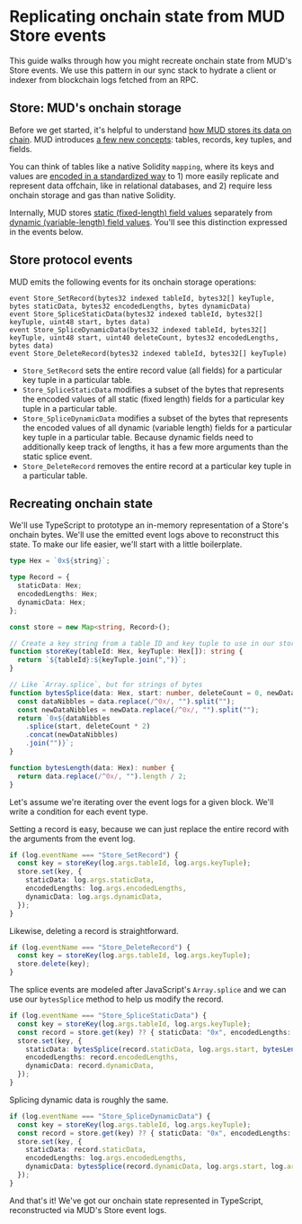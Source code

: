 # Replicating onchain state from MUD Store events

This guide walks through how you might recreate onchain state from MUD's Store events. We use this pattern in our sync stack to hydrate a client or indexer from blockchain logs fetched from an RPC.

## Store: MUD's onchain storage

Before we get started, it's helpful to understand [how MUD stores its data on chain](/store/introduction). MUD introduces [a few new concepts](/store/tables): tables, records, key tuples, and fields.

You can think of tables like a native Solidity `mapping`, where its keys and values are [encoded in a standardized way](/store/encoding) to 1) more easily replicate and represent data offchain, like in relational databases, and 2) require less onchain storage and gas than native Solidity.

Internally, MUD stores [static (fixed-length) field values](/store/encoding#static-length-data) separately from [dynamic (variable-length) field values](/store/encoding#dynamic-length-data). You'll see this distinction expressed in the events below.

## Store protocol events

MUD emits the following events for its onchain storage operations:

```solidity
event Store_SetRecord(bytes32 indexed tableId, bytes32[] keyTuple, bytes staticData, bytes32 encodedLengths, bytes dynamicData)
event Store_SpliceStaticData(bytes32 indexed tableId, bytes32[] keyTuple, uint48 start, bytes data)
event Store_SpliceDynamicData(bytes32 indexed tableId, bytes32[] keyTuple, uint48 start, uint40 deleteCount, bytes32 encodedLengths, bytes data)
event Store_DeleteRecord(bytes32 indexed tableId, bytes32[] keyTuple)
```

- `Store_SetRecord` sets the entire record value (all fields) for a particular key tuple in a particular table.
- `Store_SpliceStaticData` modifies a subset of the bytes that represents the encoded values of all static (fixed length) fields for a particular key tuple in a particular table.
- `Store_SpliceDynamicData` modifies a subset of the bytes that represents the encoded values of all dynamic (variable length) fields for a particular key tuple in a particular table. Because dynamic fields need to additionally keep track of lengths, it has a few more arguments than the static splice event.
- `Store_DeleteRecord` removes the entire record at a particular key tuple in a particular table.

## Recreating onchain state

We'll use TypeScript to prototype an in-memory representation of a Store's onchain bytes. We'll use the emitted event logs above to reconstruct this state. To make our life easier, we'll start with a little boilerplate.

```ts
type Hex = `0x${string}`;

type Record = {
  staticData: Hex;
  encodedLengths: Hex;
  dynamicData: Hex;
};

const store = new Map<string, Record>();

// Create a key string from a table ID and key tuple to use in our store Map above
function storeKey(tableId: Hex, keyTuple: Hex[]): string {
  return `${tableId}:${keyTuple.join(",")}`;
}

// Like `Array.splice`, but for strings of bytes
function bytesSplice(data: Hex, start: number, deleteCount = 0, newData: Hex = "0x"): Hex {
  const dataNibbles = data.replace(/^0x/, "").split("");
  const newDataNibbles = newData.replace(/^0x/, "").split("");
  return `0x${dataNibbles
    .splice(start, deleteCount * 2)
    .concat(newDataNibbles)
    .join("")}`;
}

function bytesLength(data: Hex): number {
  return data.replace(/^0x/, "").length / 2;
}
```

Let's assume we're iterating over the event logs for a given block. We'll write a condition for each event type.

Setting a record is easy, because we can just replace the entire record with the arguments from the event log.

```ts
if (log.eventName === "Store_SetRecord") {
  const key = storeKey(log.args.tableId, log.args.keyTuple);
  store.set(key, {
    staticData: log.args.staticData,
    encodedLengths: log.args.encodedLengths,
    dynamicData: log.args.dynamicData,
  });
}
```

Likewise, deleting a record is straightforward.

```ts
if (log.eventName === "Store_DeleteRecord") {
  const key = storeKey(log.args.tableId, log.args.keyTuple);
  store.delete(key);
}
```

The splice events are modeled after JavaScript's `Array.splice` and we can use our `bytesSplice` method to help us modify the record.

```ts
if (log.eventName === "Store_SpliceStaticData") {
  const key = storeKey(log.args.tableId, log.args.keyTuple);
  const record = store.get(key) ?? { staticData: "0x", encodedLengths: "0x", dynamicData: "0x" };
  store.set(key, {
    staticData: bytesSplice(record.staticData, log.args.start, bytesLength(log.args.data), log.args.data),
    encodedLengths: record.encodedLengths,
    dynamicData: record.dynamicData,
  });
}
```

Splicing dynamic data is roughly the same.

```ts
if (log.eventName === "Store_SpliceDynamicData") {
  const key = storeKey(log.args.tableId, log.args.keyTuple);
  const record = store.get(key) ?? { staticData: "0x", encodedLengths: "0x", dynamicData: "0x" };
  store.set(key, {
    staticData: record.staticData,
    encodedLengths: log.args.encodedLengths,
    dynamicData: bytesSplice(record.dynamicData, log.args.start, log.args.deleteCount, log.args.data),
  });
}
```

And that's it! We've got our onchain state represented in TypeScript, reconstructed via MUD's Store event logs.
